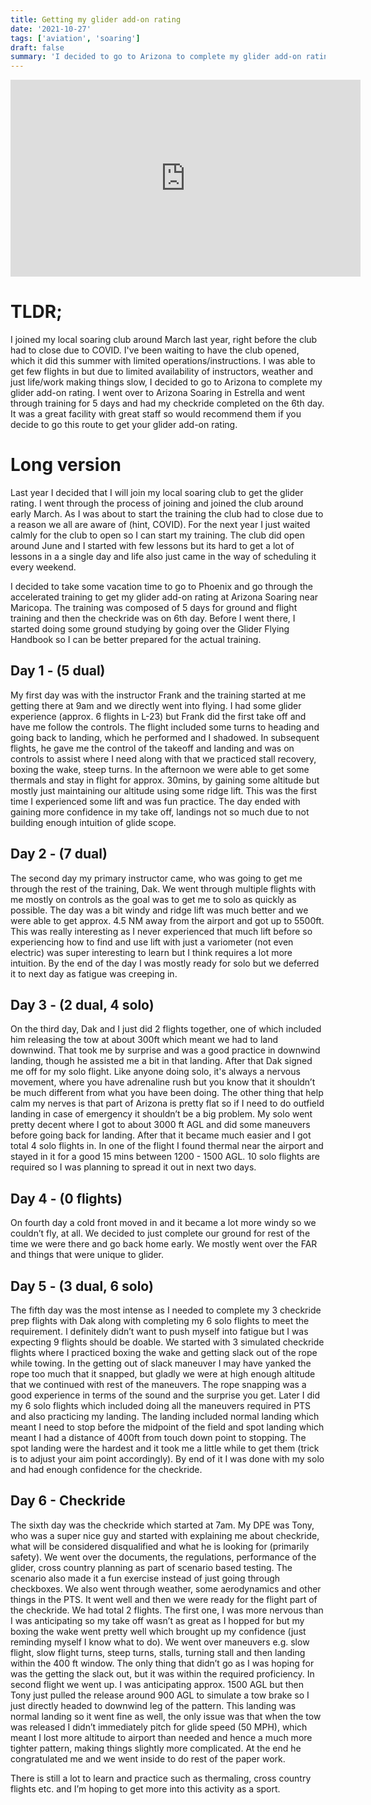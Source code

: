 ```yaml
---
title: Getting my glider add-on rating
date: '2021-10-27'
tags: ['aviation', 'soaring']
draft: false
summary: 'I decided to go to Arizona to complete my glider add-on rating. I went over to Arizona Soaring in Estrella and went through training for 5 days and had my checkride completed on the 6th day.'
---
```


<div style={{ display: 'flex', justifyContent: 'center', marginBottom: '4em' }}>
  <iframe
    width="560"
    height="315"
    src="https://www.youtube-nocookie.com/embed/zbHbbrMXUxI"
    title="YouTube video player"
    frameBorder="0"
    allow="accelerometer; autoplay; clipboard-write; encrypted-media; gyroscope; picture-in-picture"
    allowFullScreen
  ></iframe>
</div>

# TLDR;

I joined my local soaring club around March last year, right before the club had to close due to COVID. I've been waiting to have the club opened, which it did this summer with limited operations/instructions. I was able to get few flights in but due to limited availability of instructors, weather and just life/work making things slow, I decided to go to Arizona to complete my glider add-on rating. I went over to Arizona Soaring in Estrella and went through training for 5 days and had my checkride completed on the 6th day. It was a great facility with great staff so would recommend them if you decide to go this route to get your glider add-on rating.

# Long version

Last year I decided that I will join my local soaring club to get the glider rating. I went through the process of joining and joined the club around early March. As I was about to start the training the club had to close due to a reason we all are aware of (hint, COVID). For the next year I just waited calmly for the club to open so I can start my training. The club did open around June and I started with few lessons but its hard to get a lot of lessons in a a single day and life also just came in the way of scheduling it every weekend.

I decided to take some vacation time to go to Phoenix and go through the accelerated training to get my glider add-on rating at Arizona Soaring near Maricopa. The training was composed of 5 days for ground and flight training and then the checkride was on 6th day. Before I went there, I started doing some ground studying by going over the Glider Flying Handbook so I can be better prepared for the actual training.

## Day 1 - (5 dual)

My first day was with the instructor Frank and the training started at me getting there at 9am and we directly went into flying. I had some glider experience (approx. 6 flights in L-23) but Frank did the first take off and have me follow the controls. The flight included some turns to heading and going back to landing, which he performed and I shadowed. In subsequent flights, he gave me the control of the takeoff and landing and was on controls to assist where I need along with that we practiced stall recovery, boxing the wake, steep turns. In the afternoon we were able to get some thermals and stay in flight for approx. 30mins, by gaining some altitude but mostly just maintaining our altitude using some ridge lift. This was the first time I experienced some lift and was fun practice. The day ended with gaining more confidence in my take off, landings not so much due to not building enough intuition of glide scope.

## Day 2 - (7 dual)

The second day my primary instructor came, who was going to get me through the rest of the training, Dak. We went through multiple flights with me mostly on controls as the goal was to get me to solo as quickly as possible. The day was a bit windy and ridge lift was much better and we were able to get approx. 4.5 NM away from the airport and got up to 5500ft. This was really interesting as I never experienced that much lift before so experiencing how to find and use lift with just a variometer (not even electric) was super interesting to learn but I think requires a lot more intuition. By the end of the day I was mostly ready for solo but we deferred it to next day as fatigue was creeping in.

## Day 3 - (2 dual, 4 solo)

On the third day, Dak and I just did 2 flights together, one of which included him releasing the tow at about 300ft which meant we had to land downwind. That took me by surprise and was a good practice in downwind landing, though he assisted me a bit in that landing. After that Dak signed me off for my solo flight. Like anyone doing solo, it's always a nervous movement, where you have adrenaline rush but you know that it shouldn’t be much different from what you have been doing. The other thing that help calm my nerves is that part of Arizona is pretty flat so if I need to do outfield landing in case of emergency it shouldn’t be a big problem. My solo went pretty decent where I got to about 3000 ft AGL and did some maneuvers before going back for landing. After that it became much easier and I got total 4 solo flights in. In one of the flight I found thermal near the airport and stayed in it for a good 15 mins between 1200 - 1500 AGL. 10 solo flights are required so I was planning to spread it out in next two days.

## Day 4 - (0 flights)

On fourth day a cold front moved in and it became a lot more windy so we couldn’t fly, at all. We decided to just complete our ground for rest of the time we were there and go back home early. We mostly went over the FAR and things that were unique to glider.

## Day 5 - (3 dual, 6 solo)

The fifth day was the most intense as I needed to complete my 3 checkride prep flights with Dak along with completing my 6 solo flights to meet the requirement. I definitely didn’t want to push myself into fatigue but I was expecting 9 flights should be doable. We started with 3 simulated checkride flights where I practiced boxing the wake and getting slack out of the rope while towing. In the getting out of slack maneuver I may have yanked the rope too much that it snapped, but gladly we were at high enough altitude that we continued with rest of the maneuvers. The rope snapping was a good experience in terms of the sound and the surprise you get. Later I did my 6 solo flights which included doing all the maneuvers required in PTS and also practicing my landing. The landing included normal landing which meant I need to stop before the midpoint of the field and spot landing which meant I had a distance of 400ft from touch down point to stopping. The spot landing were the hardest and it took me a little while to get them (trick is to adjust your aim point accordingly). By end of it I was done with my solo and had enough confidence for the checkride.

## Day 6 - Checkride

The sixth day was the checkride which started at 7am. My DPE was Tony, who was a super nice guy and started with explaining me about checkride, what will be considered disqualified and what he is looking for (primarily safety). We went over the documents, the regulations, performance of the glider, cross country planning as part of scenario based testing. The scenario also made it a fun exercise instead of just going through checkboxes. We also went through weather, some aerodynamics and other things in the PTS. It went well and then we were ready for the flight part of the checkride. We had total 2 flights. The first one, I was more nervous than I was anticipating so my take off wasn’t as great as I hopped for but my boxing the wake went pretty well which brought up my confidence (just reminding myself I know what to do). We went over maneuvers e.g. slow flight, slow flight turns, steep turns, stalls, turning stall and then landing within the 400 ft window. The only thing that didn’t go as I was hoping for was the getting the slack out, but it was within the required proficiency. In second flight we went up. I was anticipating approx. 1500 AGL but then Tony just pulled the release around 900 AGL to simulate a tow brake so I just directly headed to downwind leg of the pattern. This landing was normal landing so it went fine as well, the only issue was that when the tow was released I didn’t immediately pitch for glide speed (50 MPH), which meant I lost more altitude to airport than needed and hence a much more tighter pattern, making things slightly more complicated. At the end he congratulated me and we went inside to do rest of the paper work.

There is still a lot to learn and practice such as thermaling, cross country flights etc. and I’m hoping to get more into this activity as a sport.
